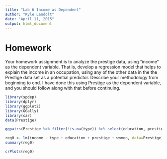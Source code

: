 ```yaml
---
title: "Lab 6 Income as Dependent"
author: "Kyle Landolt"
date: "April 11, 2015"
output: html_document
---
```



# Homework
Your homework assignment is to analyze the prestige data, using "income" as the dependent variable.  That is, develop a regression model that helps to explain the income in an occupation, using any of the other data in the the Prestige data set as a potential predictor.  Describe your methodology from beginning to end.  I have done this using Prestige as the dependent variable, and you should follow along with that before continuing.

```r
library(spdep)
library(dplyr)
library(ggplot2)
library(GGally)
library(car)
data(Prestige)
```

```r
ggpairs(Prestige %>% filter(!is.na(type)) %>% select(education, prestige, women, type, income))


```

```r
reg0 <- lm(income ~ type + education + prestige + women, data=Prestige)
summary(reg0)
```

```r
crPlots(reg0)

```



